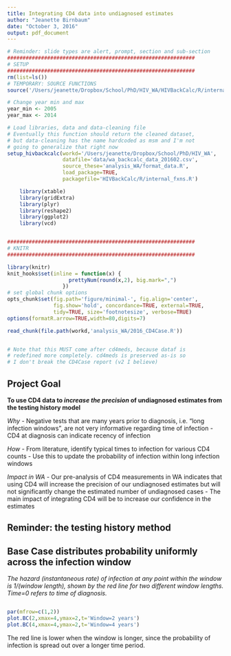 ```yaml
---
title: Integrating CD4 data into undiagnosed estimates
author: "Jeanette Birnbaum"
date: "October 3, 2016"
output: pdf_document
---
```



```r
# Reminder: slide types are alert, prompt, section and sub-section
#############################################################
# SETUP
#############################################################
rm(list=ls())
# TEMPORARY: SOURCE FUNCTIONS
source('/Users/jeanette/Dropbox/School/PhD/HIV_WA/HIVBackCalc/R/internal_fxns.R')

# Change year min and max
year_min <- 2005
year_max <- 2014

# Load libraries, data and data-cleaning file
# Eventually this function should return the cleaned dataset,
# but data-cleaning has the name hardcoded as msm and I'm not
# going to generalize that right now
setup_hivbackcalc(workd='/Users/jeanette/Dropbox/School/PhD/HIV_WA',
                  datafile='data/wa_backcalc_data_201602.csv',
                  source_these='analysis_WA/format_data.R',
                  load_package=TRUE,
                  packagefile='HIVBackCalc/R/internal_fxns.R')

    library(xtable)
    library(gridExtra)
    library(plyr)
    library(reshape2)
    library(ggplot2)
    library(vcd)


#############################################################
# KNITR
#############################################################

library(knitr)
knit_hooks$set(inline = function(x) {
                    prettyNum(round(x,2), big.mark=",")
                  })
# set global chunk options
opts_chunk$set(fig.path='figure/minimal-', fig.align='center', 
               fig.show='hold', concordance=TRUE, external=TRUE,
               tidy=TRUE, size='footnotesize', verbose=TRUE)
options(formatR.arrow=TRUE,width=80,digits=7)

read_chunk(file.path(workd,'analysis_WA/2016_CD4Case.R'))
```

```r
```

```r
# Note that this MUST come after cd4meds, because dataf is 
# redefined more completely. cd4meds is preserved as-is so 
# I don't break the CD4Case report (v2 I believe)
```


## Project Goal

**To use CD4 data to _increase the precision_ of undiagnosed estimates from the testing history model** 

*Why* 
- Negative tests that are many years prior to diagnosis, i.e. "long infection windows", are not very informative regarding time of infection
- CD4 at diagnosis can indicate recency of infection

*How*
- From literature, identify typical times to infection for various CD4 counts
- Use this to update the probability of infection within long infection windows

*Impact in WA*
- Our pre-analysis of CD4 measurements in WA indicates that using CD4 will increase the precision of our undiagnosed estimates but will not significantly change the estimated number of undiagnosed cases
- The main impact of integrating CD4 will be to increase our confidence in the estimates 

## Reminder: the testing history method

## Base Case distributes probability uniformly across the infection window

_The hazard (instantaneous rate) of infection at any point within the window is 1/(window length), shown by the red line for two different window lengths. Time=0 refers to time of diagnosis._ 

```r
```

```r
par(mfrow=c(1,2))
plot.BC(2,xmax=4,ymax=2,t='Window=2 years')
plot.BC(4,xmax=4,ymax=2,t='Window=4 years')
```
The red line is lower when the window is longer, since the probability of infection is spread out over a longer time period.
